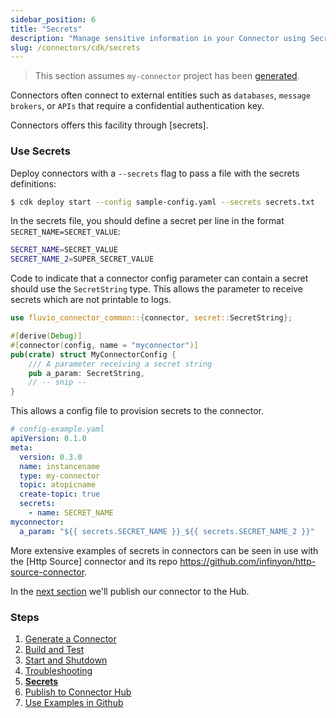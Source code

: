 ```yaml
---
sidebar_position: 6
title: "Secrets"
description: "Manage sensitive information in your Connector using Secrets."
slug: /connectors/cdk/secrets
---
```


> This section assumes `my-connector` project has been [generated](/connectors/cdk/generate).

Connectors often connect to external entities such as `databases`, `message brokers`, or `APIs` that require a confidential authentication key.

Connectors offers this facility through [secrets].

### Use Secrets

Deploy connectors with a `--secrets` flag to pass a file with the secrets definitions:


```bash copy="fl"
$ cdk deploy start --config sample-config.yaml --secrets secrets.txt
```

In the secrets file, you should define a secret per line in the format `SECRET_NAME=SECRET_VALUE`:


```bash
SECRET_NAME=SECRET_VALUE
SECRET_NAME_2=SUPER_SECRET_VALUE
```

Code to indicate that a connector config parameter can contain a secret should use the `SecretString` type. This allows the parameter to receive secrets which are not printable to logs.

```rust
use fluvio_connector_common::{connector, secret::SecretString};

#[derive(Debug)]
#[connector(config, name = "myconnector")]
pub(crate) struct MyConnectorConfig {
    /// A parameter receiving a secret string
    pub a_param: SecretString,
    // -- snip --
}
```

This allows a config file to provision secrets to the connector.
```yaml
# config-example.yaml
apiVersion: 0.1.0
meta:
  version: 0.3.0
  name: instancename
  type: my-connector
  topic: atopicname
  create-topic: true
  secrets:
    - name: SECRET_NAME
myconnector:
  a_param: "${{ secrets.SECRET_NAME }}_${{ secrets.SECRET_NAME_2 }}"

```

More extensive examples of secrets in connectors can be seen in use with the [Http Source] connector and its repo https://github.com/infinyon/http-source-connector.

In the [next section](/connectors/cdk/publish) we'll publish our connector to the Hub.

### Steps

1. [Generate a Connector](/connectors/cdk/generate)
2. [Build and Test](/connectors/cdk/build)
3. [Start and Shutdown](/connectors/cdk/start-shutdown)
4. [Troubleshooting](/connectors/cdk/troubleshooting)
5. **[Secrets](/connectors/cdk/secrets)**
6. [Publish to Connector Hub](/connectors/cdk/publish)
7. [Use Examples in Github](/connectors/cdk/github-examples)
